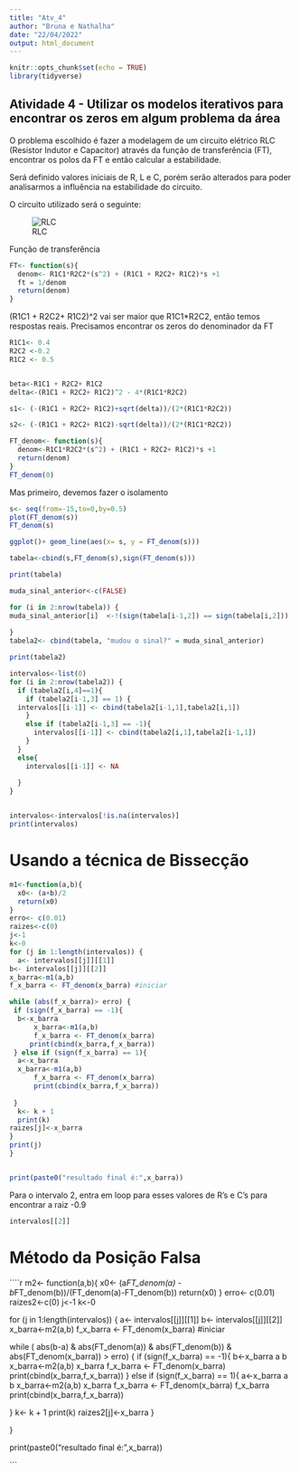 ```yaml
---
title: "Atv_4"
author: "Bruna e Nathalha"
date: "22/04/2022"
output: html_document
---
```


```r
knitr::opts_chunk$set(echo = TRUE)
library(tidyverse)
```

## Atividade 4 - Utilizar os modelos iterativos para encontrar os zeros em algum problema da área

O problema escolhido é fazer a modelagem de um circuito elétrico RLC (Resistor Indutor e Capacitor) através da função de transferência (FT), encontrar os polos da FT e então calcular a estabilidade. 

Será definido valores iniciais de R, L e C, porém serão alterados para poder analisarmos a influência na estabilidade do circuito.

O circuito utilizado será o seguinte:


![RLC](https://raw.githubusercontent.com/bruna-fontes/calcnume/main/RLC.png?token=GHSAT0AAAAAABTXKG7TX4HNE5FLA4XJLQL4YTCJXMQ)

Função de transferência


```r



FT<- function(s){
  denom<- R1C1*R2C2*(s^2) + (R1C1 + R2C2+ R1C2)*s +1
  ft = 1/denom
  return(denom)
}
```
(R1C1 + R2C2+ R1C2)^2 vai ser maior que R1C1*R2C2, então temos respostas reais. Precisamos encontrar os zeros do denominador da FT

```r
R1C1<- 0.4
R2C2 <-0.2
R1C2 <- 0.5


beta<-R1C1 + R2C2+ R1C2
delta<-(R1C1 + R2C2+ R1C2)^2 - 4*(R1C1*R2C2)

s1<- (-(R1C1 + R2C2+ R1C2)+sqrt(delta))/(2*(R1C1*R2C2))

s2<- (-(R1C1 + R2C2+ R1C2)-sqrt(delta))/(2*(R1C1*R2C2))

FT_denom<- function(s){
  denom<-R1C1*R2C2*(s^2) + (R1C1 + R2C2+ R1C2)*s +1
  return(denom)
}
FT_denom(0)
```


Mas primeiro, devemos fazer o isolamento
```r
s<- seq(from=-15,to=0,by=0.5)
plot(FT_denom(s))
FT_denom(s)

ggplot()+ geom_line(aes(x= s, y = FT_denom(s)))

tabela<-cbind(s,FT_denom(s),sign(FT_denom(s)))

print(tabela)

muda_sinal_anterior<-c(FALSE)

for (i in 2:nrow(tabela)) {
muda_sinal_anterior[i]  <-!(sign(tabela[i-1,2]) == sign(tabela[i,2]))
 
}
tabela2<- cbind(tabela, "mudou o sinal?" = muda_sinal_anterior)

print(tabela2)

intervalos<-list(0)
for (i in 2:nrow(tabela2)) {
  if (tabela2[i,4]==1){
    if (tabela2[i-1,3] == 1) {
  intervalos[[i-1]] <- cbind(tabela2[i-1,1],tabela2[i,1])
    }
    else if (tabela2[i-1,3] == -1){
      intervalos[[i-1]] <- cbind(tabela2[i,1],tabela2[i-1,1])
    }
  }
  else{
    intervalos[[i-1]] <- NA
  
  }
}


intervalos<-intervalos[!is.na(intervalos)]
print(intervalos)

```

# Usando a técnica de Bissecção

```r
m1<-function(a,b){
  x0<- (a+b)/2
  return(x0)
}
erro<- c(0.01)
raizes<-c(0)
j<-1
k<-0
for (j in 1:length(intervalos)) {
  a<- intervalos[[j]][[1]]
b<- intervalos[[j]][[2]]
x_barra<-m1(a,b)
f_x_barra <- FT_denom(x_barra) #iniciar

while (abs(f_x_barra)> erro) {
 if (sign(f_x_barra) == -1){
  b<-x_barra
      x_barra<-m1(a,b)
      f_x_barra <- FT_denom(x_barra)
     print(cbind(x_barra,f_x_barra))
 } else if (sign(f_x_barra) == 1){
  a<-x_barra
  x_barra<-m1(a,b)
      f_x_barra <- FT_denom(x_barra)
      print(cbind(x_barra,f_x_barra))
     
 }
  k<- k + 1
  print(k)
raizes[j]<-x_barra
}
print(j)
}


print(paste0("resultado final é:",x_barra))

```
Para o intervalo 2, entra em loop para esses valores de R's e C's para encontrar a raiz -0.9


```r
intervalos[[2]]

```
# Método da Posição Falsa

````r
m2<- function(a,b){
  x0<- (a*FT_denom(a) -b*FT_denom(b))/(FT_denom(a)-FT_denom(b))
  return(x0)
}
erro<- c(0.01)
raizes2<-c(0)
j<-1
k<-0

for (j in 1:length(intervalos)) {
  a<- intervalos[[j]][[1]]
b<- intervalos[[j]][[2]]
x_barra<-m2(a,b)
f_x_barra <- FT_denom(x_barra) #iniciar

while ( abs(b-a) & abs(FT_denom(a)) & abs(FT_denom(b)) & abs(FT_denom(x_barra)) > erro) {
 if (sign(f_x_barra) == -1){
      b<-x_barra
      a
      b
      x_barra<-m2(a,b)
      x_barra
      f_x_barra <- FT_denom(x_barra)
      print(cbind(x_barra,f_x_barra))
 } else if (sign(f_x_barra) == 1){
      a<-x_barra
      a
      b
      x_barra<-m2(a,b)
      x_barra
      f_x_barra <- FT_denom(x_barra)
      f_x_barra
      print(cbind(x_barra,f_x_barra))
     
 }
  k<- k + 1
  print(k)
raizes2[j]<-x_barra
}

}


print(paste0("resultado final é:",x_barra))

```
